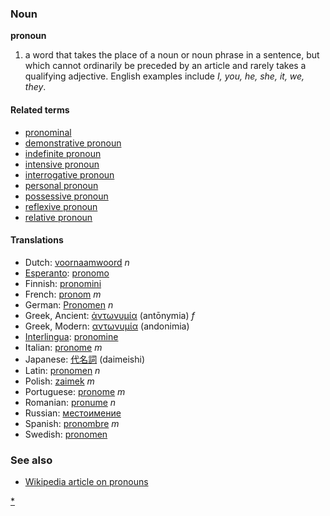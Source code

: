 === Noun ===
'''pronoun'''

# a word that takes the place of a noun or noun phrase in a sentence, but which cannot ordinarily be preceded by an article and rarely takes a qualifying adjective.  English examples include ''I, you, he, she, it, we, they''.

====Related terms====
*[[pronominal]]
*[[demonstrative pronoun]]
*[[indefinite pronoun]]
*[[intensive pronoun]]
*[[interrogative pronoun]]
*[[personal pronoun]]
*[[possessive pronoun]]
*[[reflexive pronoun]]
*[[relative pronoun]]

==== Translations ====
*Dutch: [[voornaamwoord]] ''n''
*[[Esperanto]]: [[pronomo]]
*Finnish: [[pronomini]]
*French: [[pronom]] ''m''
*German: [[Pronomen]] ''n''
*Greek, Ancient: [[ἀντωνυμία]] (antōnymia) ''f''
*Greek, Modern: [[αντωνυμία]] (andonimia)
*[[Interlingua]]: [[pronomine]]
*Italian: [[pronome]] ''m''
*Japanese: [[代名詞]] (daimeishi)
*Latin: [[pronomen]] ''n''
*Polish: [[zaimek]] ''m''
*Portuguese: [[pronome]] ''m''
*Romanian: [[pronume]] ''n''
*Russian: [[местоимение]]
*Spanish: [[pronombre]] ''m''
*Swedish: [[pronomen]]

===See also===
*[[w:pronoun|Wikipedia article on pronouns]]

[[Category:English pronouns|*]]